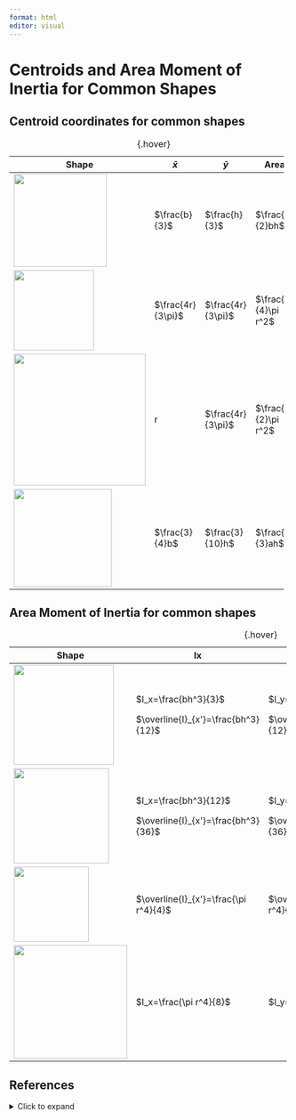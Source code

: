 ```yaml
---
format: html
editor: visual
---
```


# Centroids and Area Moment of Inertia for Common Shapes {#sec-centroids-moments-inertia}

## Centroid coordinates for common shapes

::: grid
::: g-col-7
+-----------------------------------------------------------------+-------------------+-------------------+----------------------+
| Shape                                                           | $\bar{x}$         | $\bar{y}$         | Area                 |
+=================================================================+===================+===================+======================+
| ![](images/Appendices/Appendix%20E%20part%201.png){width="167"} | $\frac{b}{3}$     | $\frac{h}{3}$     | $\frac{1}{2}bh$      |
+-----------------------------------------------------------------+-------------------+-------------------+----------------------+
| ![](images/Appendices/Appendix%20E%20part%202.png){width="144"} | $\frac{4r}{3\pi}$ | $\frac{4r}{3\pi}$ | $\frac{1}{4}\pi r^2$ |
+-----------------------------------------------------------------+-------------------+-------------------+----------------------+
| ![](images/Appendices/Appendix%20E%20part%203.png){width="237"} | r                 | $\frac{4r}{3\pi}$ | $\frac{1}{2}\pi r^2$ |
+-----------------------------------------------------------------+-------------------+-------------------+----------------------+
| ![](images/Appendices/Appendix%20E%20part%204.png){width="176"} | $\frac{3}{4}b$    | $\frac{3}{10}h$   | $\frac{1}{3}ah$      |
+-----------------------------------------------------------------+-------------------+-------------------+----------------------+

: {.hover}
:::
:::

## Area Moment of Inertia for common shapes

::: grid
::: g-col-7
+-----------------------------------------------------------------+---------------------------------------+---------------------------------------+-----------------------------------------+
| Shape                                                           | Ix                                    | Iy                                    | J                                       |
+=================================================================+=======================================+=======================================+=========================================+
| ![](images/Appendices/Appendix%20E%20part%205.png){width="180"} | $I_x=\frac{bh^3}{3}$                  | $I_y=\frac{hb^3}{3}$                  | $\overline{J}_C=\frac{bh}{12}(b^2+h^2)$ |
|                                                                 |                                       |                                       |                                         |
|                                                                 | $\overline{I}_{x'}=\frac{bh^3}{12}$   | $\overline{I}_{y'}=\frac{hb^3}{12}$   |                                         |
+-----------------------------------------------------------------+---------------------------------------+---------------------------------------+-----------------------------------------+
| ![](images/Appendices/Appendix%20E%20part%206.png){width="171"} | $I_x=\frac{bh^3}{12}$                 | $I_y=\frac{hb^3}{12}$                 | $\overline{J}_C=\frac{bh}{36}(b^2+h^2)$ |
|                                                                 |                                       |                                       |                                         |
|                                                                 | $\overline{I}_{x'}=\frac{bh^3}{36}$   | $\overline{I}_{y'}=\frac{hb^3}{36}$   |                                         |
+-----------------------------------------------------------------+---------------------------------------+---------------------------------------+-----------------------------------------+
| ![](images/Appendices/Appendix%20E%20part%207.png){width="135"} | $\overline{I}_{x'}=\frac{\pi r^4}{4}$ | $\overline{I}_{y'}=\frac{\pi r^4}{4}$ | $\overline{J}_C=\frac{\pi r^4}{2}$      |
+-----------------------------------------------------------------+---------------------------------------+---------------------------------------+-----------------------------------------+
| ![](images/Appendices/Appendix%20E%20part%208.png){width="204"} | $I_x=\frac{\pi r^4}{8}$               | $I_y=\frac{\pi r^4}{8}$               | $J_{base}=\frac{\pi r^4}{4}$            |
+-----------------------------------------------------------------+---------------------------------------+---------------------------------------+-----------------------------------------+

: {.hover}
:::
:::

## References {.unnumbered}

<details>

<summary>Click to expand</summary>

All figures in this appendix were created by Kindred Grey in 2025 and released under a CC BY-NC-SA license.

</details>
